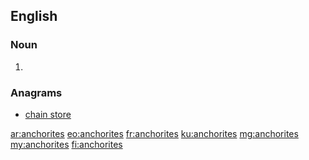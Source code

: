==English==

===Noun===
{{head|en|plural}}

# {{plural of|anchorite|lang=en}}

===Anagrams===
* [[chain store#English|chain store]]

[[ar:anchorites]]
[[eo:anchorites]]
[[fr:anchorites]]
[[ku:anchorites]]
[[mg:anchorites]]
[[my:anchorites]]
[[fi:anchorites]]